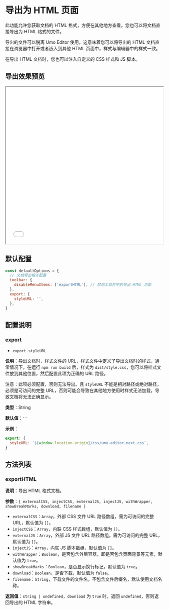 # 导出为 HTML 页面

此功能允许您获取文档的 HTML 格式，方便在其他地方查看，您也可以将文档直接导出为 HTML 格式的文件。

导出的文件可以脱离 Umo Editor 使用，这意味着您可以将导出的 HTML 文档直接在浏览器中打开或者嵌入到其他 HTML 页面中，样式与编辑器中的样式一致。

在导出 HTML 文档时，您也可以注入自定义的 CSS 样式和 JS 脚本。

## 导出效果预览

<iframe src="/demos/export-html-cn.html" width="100%" height="500" style={{border: 'solid 1px #ccc', margin: '2rem 0'}}></iframe>

## 默认配置

``` js
const defaultOptions = {
  // 文档导出相关配置
  toolbar: {
    disableMenuItems: ['exportHTML'], // 禁用工具栏中的导出 HTML 功能
  },
  export: {
    styleURL: '',
  },
}
```

## 配置说明

### export

- `export.styleURL`

**说明**：导出文档时，样式文件的 URL，样式文件中定义了导出文档时的样式，通常情况下，在运行 `npm run build` 后，样式为 `dist/style.css`，您可以将样式文件放到其他位置，然后配置此项为正确的 URL 路径。

注意：此项必须配置，否则无法导出。且 `styleURL` 不能是相对路径或绝对路径，必须是可访问的完整 URL，否则可能会导致在其他地方使用时样式无法加载，导致文档将无法正确显示。

**类型**：String

**默认值**：`''`

**示例**：

``` js
export: {
  styleURL: `${window.location.origin}/css/umo-editor-next.css`,
}
```

## 方法列表

### exportHTML

**说明**：导出 HTML 格式文档。

**参数**：`{ externalCSS, injectCSS, externalJS, injectJS, withWrapper, showBreakMarks, download, filename }`

- `externalCSS`：`Array`，外部 CSS 文件 URL 路径数组，需为可访问的完整 URL，默认值为 `[]`。
- `injectCSS`：`Array`，内联 CSS 样式数组，默认值为 `[]`。
- `externalJS`：`Array`，外部 JS 文件 URL 路径数组，需为可访问的完整 URL，默认值为 `[]`。
- `injectJS`：`Array`，内联 JS 脚本数组，默认值为 `[]`。
- `withWrapper`：`Boolean`，是否包含外层容器，即是否包含页面背景等元素，默认值为 `true`。
- `showBreakMarks`：`Boolean`，是否显示换行标记，默认值为 `true`。
- `download`：`Boolean`，是否下载，默认值为 `false`。
- `filename`：`String`，下载文件的文件名，不包含文件后缀名，默认使用文档名称。

**返回值**：`string | undefined`，`download` 为 `true` 时，返回 `undefined`，否则返回导出的 HTML 字符串。
